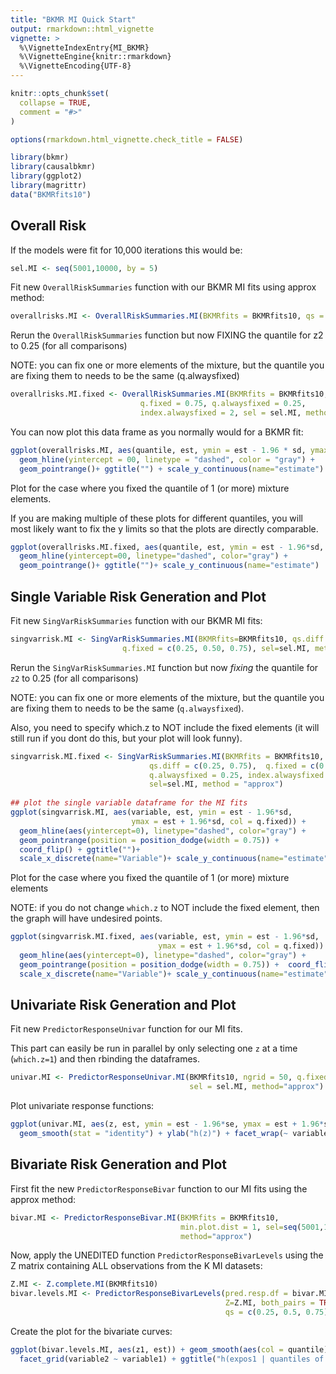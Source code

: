 ```yaml
---
title: "BKMR MI Quick Start"
output: rmarkdown::html_vignette
vignette: >
  %\VignetteIndexEntry{MI_BKMR}
  %\VignetteEngine{knitr::rmarkdown}
  %\VignetteEncoding{UTF-8}
---
```


```r
knitr::opts_chunk$set(
  collapse = TRUE,
  comment = "#>"
)

options(rmarkdown.html_vignette.check_title = FALSE)
```

```r
library(bkmr)
library(causalbkmr)
library(ggplot2) 
library(magrittr)
data("BKMRfits10")
```

## Overall Risk

If the models were fit for 10,000 iterations this would be:

```r
sel.MI <- seq(5001,10000, by = 5) 
```

Fit new `OverallRiskSummaries` function with our  BKMR MI fits using approx method:


```r
overallrisks.MI <- OverallRiskSummaries.MI(BKMRfits = BKMRfits10, qs = seq(0.1, 0.9, by = 0.05),  q.fixed = 0.5, sel = sel.MI, method = "approx") 
```

Rerun the `OverallRiskSummaries` function but now FIXING the quantile for z2 to 0.25 (for all comparisons)


NOTE: you can fix one or more elements of the mixture, but the quantile you are fixing them to needs to be the same (q.alwaysfixed)

```r
overallrisks.MI.fixed <- OverallRiskSummaries.MI(BKMRfits = BKMRfits10, qs = seq(0.1, 0.9, by = 0.05), 
                             q.fixed = 0.75, q.alwaysfixed = 0.25, 
                             index.alwaysfixed = 2, sel = sel.MI, method="approx") 
```


You can now plot this data frame as you normally would for a BKMR fit:

```r
ggplot(overallrisks.MI, aes(quantile, est, ymin = est - 1.96 * sd, ymax = est + 1.96 * sd)) +  
  geom_hline(yintercept = 00, linetype = "dashed", color = "gray") + 
  geom_pointrange()+ ggtitle("") + scale_y_continuous(name="estimate")
```

Plot for the case where you fixed the quantile of 1 (or more) mixture elements.

If you are making multiple of these plots for different quantiles, you will most likely want to fix the y limits so that the plots are directly comparable.

```r
ggplot(overallrisks.MI.fixed, aes(quantile, est, ymin = est - 1.96*sd, ymax = est + 1.96*sd)) +
  geom_hline(yintercept=00, linetype="dashed", color="gray") + 
  geom_pointrange()+ ggtitle("")+ scale_y_continuous(name="estimate")
```

##   Single Variable Risk Generation and Plot 
 
Fit new `SingVarRiskSummaries` function with our  BKMR MI fits:

```r
singvarrisk.MI <- SingVarRiskSummaries.MI(BKMRfits=BKMRfits10, qs.diff = c(0.25, 0.75),
                         q.fixed = c(0.25, 0.50, 0.75), sel=sel.MI, method = "approx")
```

Rerun the `SingVarRiskSummaries.MI` function but now *fixing* the quantile for `z2` to 0.25 (for all comparisons)

NOTE: you can fix one or more elements of the mixture, but the quantile you are fixing them to needs to be the same (`q.alwaysfixed`).

Also, you need to specify which.z to NOT include the fixed elements (it will still run if you dont do this, but your plot will look funny).

```r
singvarrisk.MI.fixed <- SingVarRiskSummaries.MI(BKMRfits = BKMRfits10, which.z=c(1,3,4), 
                               qs.diff = c(0.25, 0.75),  q.fixed = c(0.25, 0.50, 0.75), 
                               q.alwaysfixed = 0.25, index.alwaysfixed = 2, 
                               sel=sel.MI, method = "approx")
 
## plot the single variable dataframe for the MI fits
ggplot(singvarrisk.MI, aes(variable, est, ymin = est - 1.96*sd,  
                           ymax = est + 1.96*sd, col = q.fixed)) +  
  geom_hline(aes(yintercept=0), linetype="dashed", color="gray") + 
  geom_pointrange(position = position_dodge(width = 0.75)) +  
  coord_flip() + ggtitle("")+ 
  scale_x_discrete(name="Variable")+ scale_y_continuous(name="estimate")
```

Plot for the case where you fixed the quantile of 1 (or more) mixture elements 

NOTE: if you do not change `which.z` to NOT include the fixed element, then the graph will have undesired points.

```r
ggplot(singvarrisk.MI.fixed, aes(variable, est, ymin = est - 1.96*sd,  
                                 ymax = est + 1.96*sd, col = q.fixed)) +  
  geom_hline(aes(yintercept=0), linetype="dashed", color="gray") + 
  geom_pointrange(position = position_dodge(width = 0.75)) +  coord_flip() + ggtitle("")+ 
  scale_x_discrete(name="Variable")+ scale_y_continuous(name="estimate")
```

## Univariate Risk Generation and Plot 

Fit new `PredictorResponseUnivar` function for our MI fits.

This part can easily be run in parallel by only selecting one `z` at a time (`which.z=1`) and then rbinding the dataframes.

```r
univar.MI <- PredictorResponseUnivar.MI(BKMRfits10, ngrid = 50, q.fixed = 0.5, 
                                        sel = sel.MI, method="approx") 
```

Plot univariate response functions:

```r
ggplot(univar.MI, aes(z, est, ymin = est - 1.96*se, ymax = est + 1.96*se)) + 
  geom_smooth(stat = "identity") + ylab("h(z)") + facet_wrap(~ variable)+ggtitle("")
```

##  Bivariate Risk Generation and Plot  

First fit the new `PredictorResponseBivar` function to our MI fits using the approx method:

```r
bivar.MI <- PredictorResponseBivar.MI(BKMRfits = BKMRfits10,  
                                      min.plot.dist = 1, sel=seq(5001,10000,by=500), 
                                      method="approx")  
```

 Now, apply the UNEDITED function `PredictorResponseBivarLevels` using the Z matrix containing ALL observations from the K MI datasets:

```r
Z.MI <- Z.complete.MI(BKMRfits10)
bivar.levels.MI <- PredictorResponseBivarLevels(pred.resp.df = bivar.MI, 
                                                Z=Z.MI, both_pairs = TRUE, 
                                                qs = c(0.25, 0.5, 0.75))
```

Create the plot for the bivariate curves:

```r
ggplot(bivar.levels.MI, aes(z1, est)) + geom_smooth(aes(col = quantile), stat = "identity") + 
  facet_grid(variable2 ~ variable1) + ggtitle("h(expos1 | quantiles of expos2)") + xlab("expos1")
```
 
